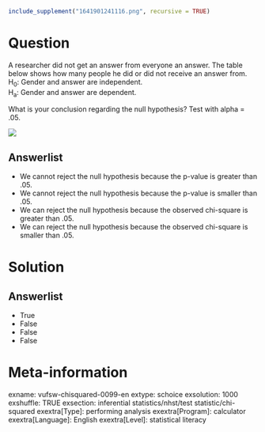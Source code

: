```r
include_supplement("1641901241116.png", recursive = TRUE)
```

Question
========
A researcher did not get an answer from everyone an answer. The table below shows how many people he did or did not receive an answer from.  
H<sub>0</sub>: Gender and answer are independent.  
H<sub>a</sub>: Gender and answer are dependent.  
  
What is your conclusion regarding the null hypothesis? Test with alpha = .05.  
  
![](1641901241116.png)

Answerlist
----------
* We cannot reject the null hypothesis because the p-value is greater than .05.
* We cannot reject the null hypothesis because the p-value is smaller than .05.
* We can reject the null hypothesis because the observed chi-square is greater than .05.
* We can reject the null hypothesis because the observed chi-square is smaller than .05.

Solution
========

Answerlist
----------
* True
* False
* False
* False

Meta-information
================
exname: vufsw-chisquared-0099-en
extype: schoice
exsolution: 1000
exshuffle: TRUE
exsection: inferential statistics/nhst/test statistic/chi-squared
exextra[Type]: performing analysis
exextra[Program]: calculator
exextra[Language]: English
exextra[Level]: statistical literacy

